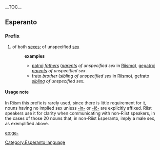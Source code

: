 {{wikipediapar|Riism}}
__TOC__
==Esperanto==
[[Category:Esperanto language]]
===Prefix===
# of both [[sexes]]; of unspecified [[sex]]
#:'''examples'''
#:*[[patroj]] ''[[fathers]]'' (''[[parents]] of unspecified sex'' in [[Riismo]]), [[gepatroj]] ''[[parent]]s of unspecified sex''.
#:*[[frato]] ''[[brother]]'' (''[[sibling]] of unspecified sex'' in [[Riismo]]), [[gefrato]] ''[[sibling]] of unspecified sex''.
====Usage note====
In Riism this prefix is rarely used, since there is little requirement for it, nouns having no implied sex unless [[-in-]] or [[-iĉ-]] are explicitly affixed.  Riist speakers use it for clarity when communicating with non-Riist speakers, in the cases of those 20 nouns that, in non-Riist Esperanto, imply a male sex, as exemplified above.

[[eo:ge-]]
{{Universala Vortaro}}